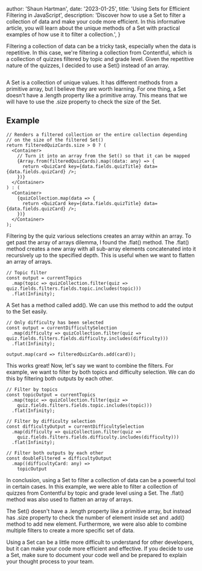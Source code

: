 
  author: 'Shaun Hartman',
  date: '2023-01-25',
  title: 'Using Sets for Efficient Filtering in JavaScript',
  description:
    'Discover how to use a Set to filter a collection of data and make your code more efficient. In this informative article, you will learn about the unique methods of a Set with practical examples of how use it to filter a collection.',
}


Filtering a collection of data can be a tricky task, especially when the data is repetitive. In this case, we're filtering a collection from Contentful, which is a collection of quizzes filtered by topic and grade level. Given the repetitive nature of the quizzes, I decided to use a Set() instead of an array.

<Image src={javascriptSet} alt="" />

A Set is a collection of unique values. It has different methods from a primitive array, but I believe they are worth learning. For one thing, a Set doesn't have a .length property like a primitive array. This means that we will have to use the .size property to check the size of the Set.

## Example

```tsx
// Renders a filtered collection or the entire collection depending 
// on the size of the filtered Set()
return filteredQuizCards.size > 0 ? (
  <Container>
    // Turn it into an array from the Set() so that it can be mapped
    {Array.from(filteredQuizCards).map((data: any) => {
      return <QuizCard key={data.fields.quizTitle} data={data.fields.quizCard} />;
    })}
  </Container>
) : (
  <Container>
    {quizCollection.map(data => {
      return <QuizCard key={data.fields.quizTitle} data={data.fields.quizCard} />;
    })}
  </Container>
);
```

Filtering by the quiz various selections creates an array within an array. To get past the array of arrays dilemma, I found the .flat() method. The .flat() method creates a new array with all sub-array elements concatenated into it recursively up to the specified depth. This is useful when we want to flatten an array of arrays.

```tsx
// Topic filter
const output = currentTopics
  .map(topic => quizCollection.filter(quiz => quiz.fields.filters.fields.topic.includes(topic)))
  .flat(Infinity);
```

A Set has a method called add(). We can use this method to add the output to the Set easily.

```tsx
// Only difficulty has been selected
const output = currentDifficultySelection
  .map(difficulty => quizCollection.filter(quiz => quiz.fields.filters.fields.difficulty.includes(difficulty)))
  .flat(Infinity);

output.map(card => filteredQuizCards.add(card));
```

This works great! Now, let's say we want to combine the filters. For example, we want to filter by both topics and difficulty selection. We can do this by filtering both outputs by each other.

```tsx
// Filter by topics
const topicOutput = currentTopics
  .map(topic => quizCollection.filter(quiz => 
    quiz.fields.filters.fields.topic.includes(topic)))
  .flat(Infinity);

// Filter by difficulty selection
const difficultyOutput = currentDifficultySelection
  .map(difficulty => quizCollection.filter(quiz => 
    quiz.fields.filters.fields.difficulty.includes(difficulty)))
  .flat(Infinity);

// Filter both outputs by each other
const doubleFiltered = difficultyOutput
  .map((difficultyCard: any) =>
    topicOutput
```

In conclusion, using a Set to filter a collection of data can be a powerful tool in certain cases. In this example, we were able to filter a collection of quizzes from Contentful by topic and grade level using a Set. The .flat() method was also used to flatten an array of arrays.

The Set() doesn't have a .length property like a primitive array, but instead has .size property to check the number of element inside set and .add() method to add new element. Furthermore, we were also able to combine multiple filters to create a more specific set of data.

Using a Set can be a little more difficult to understand for other developers, but it can make your code more efficient and effective. If you decide to use a Set, make sure to document your code well and be prepared to explain your thought process to your team.
